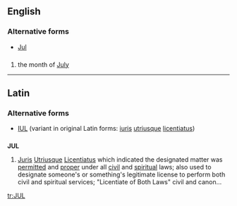 {{also|júl.}}
==English==

===Alternative forms===
* [[Jul]]

==={{abbreviation}}===
{{en-abbr}}

# the month of [[July]]

----

==Latin==

===Alternative forms===
* [[IUL]] (variant in original Latin forms: [[iuris]] [[utriusque]] [[licentiatus]])

==={{abbreviation|la}}===
'''JUL'''

# [[juris|Juris]] [[utriusque|Utriusque]] [[licentiatus|Licentiatus]] which indicated the designated matter was [[permitted]] and [[proper]] under all [[civil]] and [[spiritual]] laws; also used to designate someone's or something's legitimate license to perform both civil and spiritual services; "Licentiate of Both Laws" civil and canon…

[[tr:JUL]]